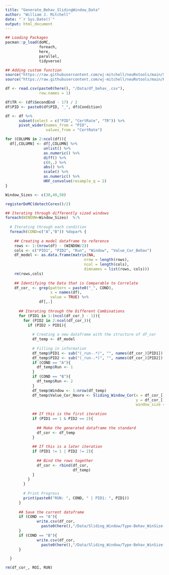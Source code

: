 ```yaml
---
title: "Generate_Behav_SlidingWindow_Data"
author: "William J. Mitchell"
date: "`r Sys.Date()`"
output: html_document
---
```


```r
## Loading Packages
pacman::p_load(doMC,
               foreach,
               here,  
               parallel,
               tidyverse)

## Adding custom function
source("https://raw.githubusercontent.com/wj-mitchell/neuRotools/main/Sliding_Window_Cor.R", local= T)
source("https://raw.githubusercontent.com/wj-mitchell/neuRotools/main/HRF_convolve.R", local= T)
```

```r
df <- read.csv(paste0(here(), "/Data/df_behav_.csv"),
               row.names = 1)
```

```r
df$TR <- (df$SecondEnd - 17) / 2
df$PID <- paste0(df$PID, "_", df$Condition)
```

```r
df <- df %>%
      subset(select = c("PID", "CertRate", "TR")) %>%
      pivot_wider(names_from = "PID",
                  values_from = "CertRate")
```

```r
for (COLUMN in 2:ncol(df)){
  df[,COLUMN] <- df[,COLUMN] %>%
                 unlist() %>%
                 as.numeric() %>%
                 diff() %>%
                 c(0,.) %>%
                 abs() %>%
                 scale() %>%
                 as.numeric() %>%
                 HRF_convolve(resample_q = 2)
}
```

```r
Window_Sizes <- c(30,40,50)
```

```r
registerDoMC(detectCores()/2)
```

```r
## Iterating through differently sized windows
foreach(WINDOW=Window_Sizes)  %:% 
  
  # Iterating through each condition
  foreach(COND=c("A","B")) %dopar% {
  
    ## Creating a model dataframe to reference
    rows <- 1:(nrow(df) - (WINDOW/2))
    cols <- c("PID1", "PID2", "Run", "Window", "Value_Cor_Behav")
    df_model <- as.data.frame(matrix(NA,
                                   nrow = length(rows), 
                                   ncol = length(cols),
                                   dimnames = list(rows, cols)))
    rm(rows,cols)
  
    ## Identifying the Data that is Comparable to Correlate
    df_cor_ <- grep(pattern = paste0("_", COND),
                    x = names(df), 
                    value = TRUE) %>%
               df[,.]
      
      ## Iterating through the Different Combinations
      for (PID1 in 1:(ncol(df_cor_) - 1)){
        for (PID2 in 2:ncol(df_cor_)){
          if (PID2 > PID1){
            
            # Creating a new dataframe with the structure of df_cor
            df_temp <- df_model
            
            # Filling in information
            df_temp$PID1 <- sub("(_run-.*)", "", names(df_cor_)[PID1])
            df_temp$PID2 <- sub("(_run-.*)", "", names(df_cor_)[PID2])
            if (COND == "A"){
              df_temp$Run <- 1
            }
            if (COND == "B"){
              df_temp$Run <- 2
            }
            df_temp$Window <- 1:nrow(df_temp)
            df_temp$Value_Cor_Neuro <- Sliding_Window_Cor(x = df_cor_[,PID1],
                                                          y = df_cor_[,PID2],
                                                          window_size = WINDOW)
            
            ## If this is the first iteration
            if (PID1 == 1 & PID2 == 2){
              
              ## Make the generated dataframe the standard
              df_cor <- df_temp
            }
            
            ## If this is a later iteration
            if (PID1 != 1 | PID2 != 2){
              
              ## Bind the rows together
              df_cor <- rbind(df_cor,
                              df_temp)
            }
          }
        }
        
        # Print Progress
        print(paste0("RUN: ", COND, " | PID1: ", PID1))
      }
      
      ## Save the current dataframe
      if (COND == "A"){
              write.csv(df_cor,
                paste0(here(),"/Data/Sliding_Window/Type-Behav_WinSize-", WINDOW,"_Run-1.csv"))
      }
      if (COND == "B"){
              write.csv(df_cor,
                paste0(here(),"/Data/Sliding_Window/Type-Behav_WinSize-", WINDOW,"_Run-2.csv"))
      }

  }

```

```r
rm(df_cor_, ROI, RUN)
```